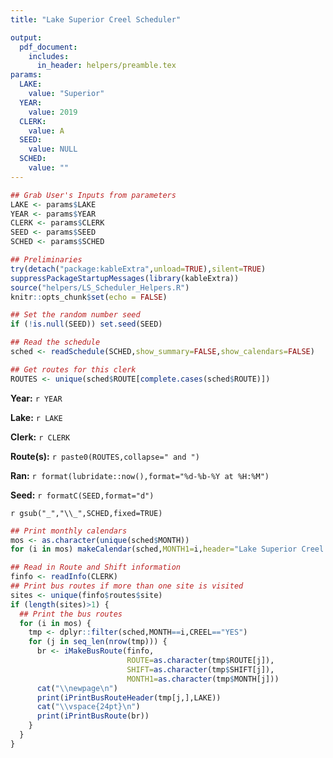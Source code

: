 ```yaml
---
title: "Lake Superior Creel Scheduler"

output: 
  pdf_document:
    includes:
      in_header: helpers/preamble.tex
params:
  LAKE:
    value: "Superior"
  YEAR: 
    value: 2019
  CLERK: 
    value: A
  SEED:
    value: NULL
  SCHED:
    value: ""
---
```


\fontsize{14}{18}
\selectfont
\pagenumbering{gobble}

```r
## Grab User's Inputs from parameters
LAKE <- params$LAKE
YEAR <- params$YEAR
CLERK <- params$CLERK
SEED <- params$SEED
SCHED <- params$SCHED
```

```r
## Preliminaries
try(detach("package:kableExtra",unload=TRUE),silent=TRUE)
suppressPackageStartupMessages(library(kableExtra))
source("helpers/LS_Scheduler_Helpers.R")
knitr::opts_chunk$set(echo = FALSE)

## Set the random number seed
if (!is.null(SEED)) set.seed(SEED)

## Read the schedule
sched <- readSchedule(SCHED,show_summary=FALSE,show_calendars=FALSE)

## Get routes for this clerk
ROUTES <- unique(sched$ROUTE[complete.cases(sched$ROUTE)])
```

**Year:** `r YEAR`

\vspace{12pt}

**Lake:** `r LAKE`

**Clerk:** `r CLERK`

**Route(s):** `r paste0(ROUTES,collapse=" and ")`

\vspace{12pt}

**Ran:** `r format(lubridate::now(),format="%d-%b-%Y at %H:%M")`

**Seed:** `r formatC(SEED,format="d")`

\textbf{Schedule File:} `r gsub("_","\\_",SCHED,fixed=TRUE)`

```r
## Print monthly calendars
mos <- as.character(unique(sched$MONTH))
for (i in mos) makeCalendar(sched,MONTH1=i,header="Lake Superior Creel Schedule")
```

\newpage

```r
## Read in Route and Shift information
finfo <- readInfo(CLERK)
## Print bus routes if more than one site is visited
sites <- unique(finfo$routes$site)
if (length(sites)>1) {
  ## Print the bus routes
  for (i in mos) {
    tmp <- dplyr::filter(sched,MONTH==i,CREEL=="YES")
    for (j in seq_len(nrow(tmp))) {
      br <- iMakeBusRoute(finfo,
                          ROUTE=as.character(tmp$ROUTE[j]),
                          SHIFT=as.character(tmp$SHIFT[j]),
                          MONTH1=as.character(tmp$MONTH[j]))
      cat("\\newpage\n")
      print(iPrintBusRouteHeader(tmp[j,],LAKE))
      cat("\\vspace{24pt}\n")
      print(iPrintBusRoute(br))
    }
  }
}
```
